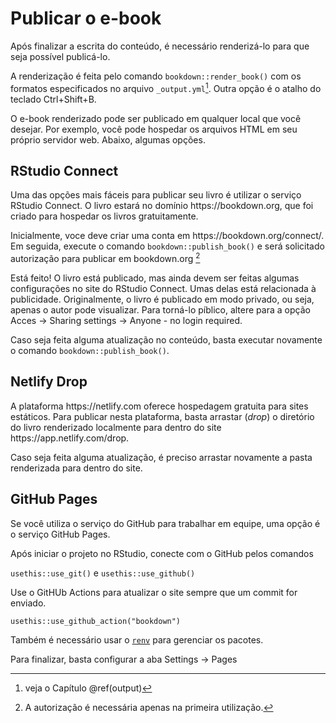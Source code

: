 # Publicar o e-book  {#publicar}

Após finalizar a escrita do conteúdo, é necessário renderizá-lo para que seja possível publicá-lo.


A renderização é feita pelo comando `bookdown::render_book()` com os formatos especificados no arquivo `_output.yml`^[veja o Capítulo \@ref(output)]. Outra opção é o atalho do teclado Ctrl+Shift+B.

O e-book renderizado pode ser publicado em qualquer local que você desejar. Por exemplo, você pode hospedar os arquivos HTML em seu próprio servidor web. Abaixo, algumas opções.

## RStudio Connect

Uma das opções mais fáceis para publicar seu livro é utilizar o serviço RStudio Connect. O livro estará no domínio https://bookdown.org, que foi criado para hospedar os livros gratuitamente. 

Inicialmente, voce deve criar uma conta em https://bookdown.org/connect/. Em seguida, execute o comando `bookdown::publish_book()` e será solicitado autorização para publicar em bookdown.org ^[A autorização é necessária apenas na primeira utilização.]

Está feito! O livro está publicado, mas ainda devem ser feitas algumas configurações no site do RStudio Connect. Umas delas está relacionada à publicidade. Originalmente, o livro é publicado em modo privado, ou seja, apenas o autor pode visualizar. Para torná-lo píblico, altere para a opção Acces -> Sharing settings -> Anyone - no login required.

Caso seja feita alguma atualização no conteúdo, basta executar novamente o comando `bookdown::publish_book()`.

## Netlify Drop

A plataforma https://netlify.com oferece hospedagem gratuita para sites estáticos. 
Para publicar nesta plataforma, basta arrastar (*drop*) o diretório do livro renderizado localmente para dentro do site https://app.netlify.com/drop.

Caso seja feita alguma atualização, é preciso arrastar novamente a pasta renderizada para dentro do site. 

## GitHub Pages {#githubpages}

Se você utiliza o serviço do GitHub para trabalhar em equipe, uma opção é o serviço GitHub Pages. 

Após iniciar o projeto no RStudio, conecte com o GitHub pelos comandos

`usethis::use_git()` e `usethis::use_github()`


Use o GitHUb Actions para atualizar o site sempre que um commit for enviado.

`usethis::use_github_action("bookdown")`

Também é necessário usar o [`renv`](https://rstudio.github.io/renv/articles/renv.html) para gerenciar os pacotes.

Para finalizar, basta configurar a aba Settings -> Pages 